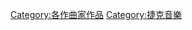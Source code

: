 {{Commons category|Compositions by Leoš Janáček}}
{{Category explanation|[[莱奥什·雅纳切克|莱奥什·雅纳切克]]的音乐作品}}

{{DEFAULTSORT:Janacek, Leos}}
[[Category:各作曲家作品|Category:各作曲家作品]]
[[Category:捷克音樂|Category:捷克音樂]]
